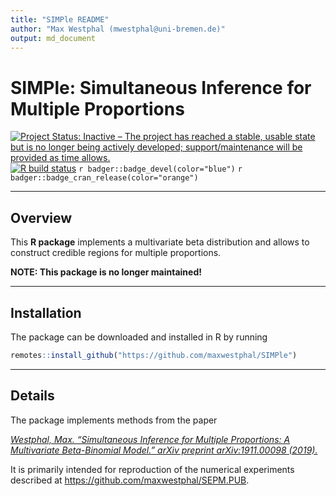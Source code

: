 ```yaml
---
title: "SIMPle README"
author: "Max Westphal (mwestphal@uni-bremen.de)"
output: md_document
---
```


# SIMPle: Simultaneous Inference for Multiple Proportions 


[![Project Status: Inactive – The project has reached a stable, usable state but is no longer being actively developed; support/maintenance will be provided as time allows.](https://www.repostatus.org/badges/latest/inactive.svg)](https://www.repostatus.org/#inactive)
[![R build status](https://github.com/maxwestphal/SIMPle/workflows/R-CMD-check/badge.svg)](https://github.com/maxwestphal/SIMPle/actions)
`r badger::badge_devel(color="blue")`
`r badger::badge_cran_release(color="orange")`


---

## Overview

This **R package** implements a multivariate beta distribution and allows to construct credible regions for multiple proportions.

**NOTE: This package is no longer maintained!**


---

## Installation

The package can be downloaded and installed in R by running 

```r
remotes::install_github("https://github.com/maxwestphal/SIMPle")
```


---

## Details

The package implements methods from the paper

[*Westphal, Max. "Simultaneous Inference for Multiple Proportions: A Multivariate Beta-Binomial Model." arXiv preprint arXiv:1911.00098 (2019).*](https://arxiv.org/abs/1911.00098)

It is primarily intended for reproduction of the numerical experiments described at [https://github.com/maxwestphal/SEPM.PUB](https://github.com/maxwestphal/SEPM.PUB).

